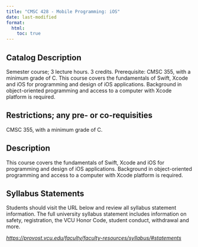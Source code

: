 ```yaml
---
title: "CMSC 428 - Mobile Programming: iOS"
date: last-modified
format:
  html:
    toc: true
---
```


## Catalog Description

Semester course; 3 lecture hours. 3 credits. Prerequisite: CMSC 355, with a minimum grade of C. This course covers the fundamentals of Swift, Xcode and iOS for programming and design of iOS applications. Background in object-oriented programming and access to a computer with Xcode platform is required.


## Restrictions; any pre- or co-requisities
 
CMSC 355, with a minimum grade of C.

## Description

This course covers the fundamentals of Swift, Xcode and iOS for programming and design of iOS applications. Background in object-oriented programming and access to a computer with Xcode platform is required.

## Syllabus Statements

Students should visit the URL below and review all syllabus statement information. The full university syllabus statement includes information on safety, registration, the VCU Honor Code, student conduct, withdrawal and more.

*<https://provost.vcu.edu/faculty/faculty-resources/syllabus/#statements>*


